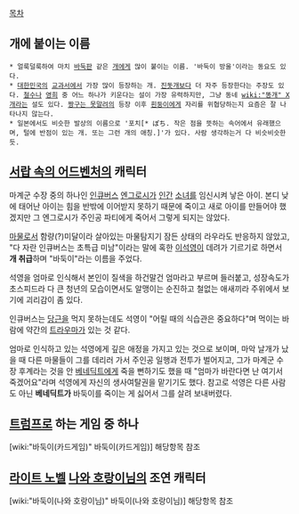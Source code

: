 [[목차]]
== 개에 붙이는 이름 ==
 * 얼룩덜룩하여 마치 [[바둑]]판 같은 [[개]]에게 많이 붙이는 이름. '바둑이 방울'이라는 동요도 있다.
 * [[대한민국]]의 [[교과서]]에서 가장 많이 등장하는 개. [[진돗개]]보다 더 자주 등장한다는 주장도 있다. [[철수]]나 [[영희]] 중 어느 하나가 키운다는 설이 가장 유력하지만, 그냥 동네 [[wiki:"똥개" X개]]라는 설도 있다. [[짱구는 못말려]]의 등장 이후 [[흰둥이]]에게 자리를 위협당하는지 요즘은 잘 나타나지 않는다.
 * 일본에서도 비슷한 발상의 이름으로 '포치[* ぽち. 작은 점을 뜻하는 속어에서 유래했으며, 털에 반점이 있는 개. 또는 그런 개의 애칭.]'가 있다. 사람 생각하는거 다 비슷비슷한듯.

== [[서랍 속의 어드벤처]]의 캐릭터 ==
마계군 수장 중의 하나인 [[인큐버스]] [[엔그로시]]가 [[인간]] [[소녀]]를 임신시켜 낳은 아이. 본디 낮에 태어난 아이는 힘을 반밖에 이어받지 못하기 때문에 죽이고 새로 아이를 만들어야 했겠지만 그 엔그로시가 주인공 파티에게 죽어서 그렇게 되지는 않았다.

[[마물]]로서 함량(?)미달이라 살아있는 마물탐지기 잠든 상태의 라우라도 반응하지 않았고, "다 자란 인큐버스는 초특급 미남"이라는 말에 혹한 [[이석영]]이 데려가 기르기로 하면서 '''개 취급'''하며 "바둑이"라는 이름을 주었다.

석영을 엄마로 인식해서 본인이 질색을 하건말건 엄마라고 부르며 들러붙고, 성장속도가 초스피드라 다 큰 청년의 모습이면서도 알맹이는 순진하고 철없는 애새끼라 주위에서 보기에 괴리감이 좀 있다.

인큐버스는 [[당근]]을 먹지 못하는데도 석영이 "어릴 때의 식습관은 중요하다"며 먹이는 바람에 약간의 [[트라우마]]가 있는 것 같다.

엄마로 인식하고 있는 석영에게 깊은 애정을 가지고 있는 것으로 보이며, 마악 날개가 났을 때 다른 마물들이 그를 데리러 가서 주인공 일행과 전투가 벌어지고, 그가 마계군 수장 후계라는 것을 안 [[베네딕트]]에게 죽을 뻔하기도 했을 때 "엄마가 바란다면 난 여기서 죽겠어요"라며 석영에게 자신의 생사여탈권을 맡기기도 했다. 참고로 석영은 다른 사람도 아닌 '''베네딕트가''' 바둑이를 죽이는 게 싫어서 그를 살려 보내버렸다.

== [[트럼프]]로 하는 게임 중 하나 ==

[wiki:"바둑이(카드게임)" 바둑이(카드게임)] 해당항목 참조

== [[라이트 노벨]] [[나와 호랑이님]]의 조연 캐릭터 ==

[wiki:"바둑이(나와 호랑이님)" 바둑이(나와 호랑이님)] 해당항목 참조
